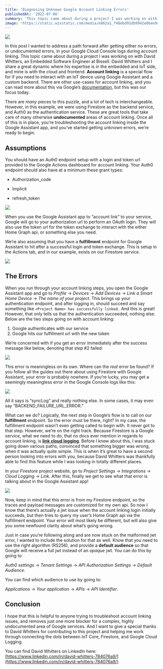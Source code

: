 ```yaml
---
title: 'Diagnosing Unknown Google Account Linking Errors'
publishedAt: '2022-07-06'
summary: 'This topic came about during a project I was working on with David Whitters, an Embedded Software Engineer at Bissell. David Whitters and I share a great dynamic where his expertise is in the embedded and IoT side, and mine is with the cloud and frontend. Account linking is a special flow for if you need to interact with an IoT device using Google Assistant and a custom backend.'
image: 'https://static.wixstatic.com/media/e862a1_f48ebd91db9942e0bee9aa26e271dd3a~mv2.png/v1/fill/w_740,h_483,al_c,q_85,usm_0.66_1.00_0.01,enc_auto/e862a1_f48ebd91db9942e0bee9aa26e271dd3a~mv2.png'
---
```


![](https://static.wixstatic.com/media/955c63_ca30b9203fae4a45847e6a1d4bb93660~mv2.png/v1/fill/w_740,h_493,al_c,lg_1,q_90,enc_auto/955c63_ca30b9203fae4a45847e6a1d4bb93660~mv2.png)

In this post I wanted to address a path forward after getting either no errors, or undocumented errors, in your Google Cloud Console logs during account linking. This topic came about during a project I was working on with David Whitters, an Embedded Software Engineer at Bissell. David Whitters and I share a great dynamic where his expertise is in the embedded and IoT side, and mine is with the cloud and frontend. **Account linking** is a special flow for if you need to interact with an IoT device using Google Assistant and a custom backend. There are other use-cases for account linking, and you can read more about this via Google’s [documentation](https://developers.google.com/identity/account-linking), but this was our focus today.

There are _many_ pieces to this puzzle, and a lot of tech is interchangeable. However, in this example, we were using Firestore as the backend service, and Auth0 as the authentication service. These are great tools that take care of many otherwise **undocumented** areas of account linking. Once all of this is in place, you’re troubleshooting the account linking inside the Google Assistant app, and you’ve started getting unknown errors, we’re ready to begin.

## Assumptions

You should have an Auth0 endpoint setup with a login and token url provided to the Google Actions dashboard for account linking. Your Auth0 endpoint should also have at a minimum these grant types:

- Authorization_code

- Implicit

- refresh_token

![](https://static.wixstatic.com/media/955c63_7b2019ba42694d05968e81f9a9a6cd16~mv2.png/v1/fill/w_411,h_369,al_c,q_85,enc_auto/955c63_7b2019ba42694d05968e81f9a9a6cd16~mv2.png)

When you use the Google Assistant app to “account link” to your service, Google will go to your authorization url to perform an OAuth login. They will also use the token url for the token exchange to interact with the either Home Graph api, or something else you need.

We’re also assuming that you have a **fulfillment** endpoint for Google Assistant to hit after a successful login and token exchange. This is setup in the Actions tab, and in our example, exists on our Firestore service.

![](https://static.wixstatic.com/media/955c63_ac8d6d255a99456183879bfc36e61fad~mv2.png/v1/fill/w_624,h_212,al_c,q_85,enc_auto/955c63_ac8d6d255a99456183879bfc36e61fad~mv2.png)

## The Errors

When you run through your account linking steps, you open the Google Assistant app and go to _Profile_ -> _Devices_ -> _Add Devices_ -> _Link a Smart Home Device_ -> _The name of your project_. This brings up your authentication endpoint, and after logging in, should succeed and say something like `<Project Name> has successfully linked.` And this is great! However, that only tells us that the authentication succeeded, nothing else. Below are the two steps going on with account linking:

1.  Google authenticates with our service
2.  Google hits our fulfillment url with the new token

We’re concerned with if you get an error immediately after the success message like below, denoting that step #2 failed:

![](https://static.wixstatic.com/media/955c63_728be8ef0c854c3b91db2ababef46f81~mv2.png/v1/fill/w_431,h_355,al_c,q_85,enc_auto/955c63_728be8ef0c854c3b91db2ababef46f81~mv2.png)

This error is meaningless on its own. Where can the _real_ error be found? If you follow all the guides out there about using Firestore with Google Assistant, your error is probably nowhere. If you’re lucky, you may get a seemingly meaningless error in the Google Console logs like this:

![](https://static.wixstatic.com/media/955c63_47ed859cd340410bb07128aff301bed1~mv2.png/v1/fill/w_479,h_264,al_c,q_85,enc_auto/955c63_47ed859cd340410bb07128aff301bed1~mv2.png)

All it says is “syncLog” and really nothing else. In some cases, it may even say “BACKEND_FAILURE_URL_ERROR.”

What can we do? Logically, the next step in Google’s flow is to call on our **fulfillment** endpoint. So the error must be there, right? In my case, the fulfillment endpoint wasn’t even getting called to begin with. It never got to that step. However, we’re on the right track. Because Firestore is a Google service, what we need to do, that no docs ever mention in regards to account linking, is [**link cloud logging**](https://support.google.com/firebase/answer/9748636?hl=en). Before I knew about this, I was stuck going down various paths, convinced that something bigger was wrong, when it was actually quite simple. This is when it’s great to have a second person looking into errors with you, because David Whitters was thankfully able to find this feature while I was looking in totally different places.

In your Firestore project website, go to _Project Settings_ -> _Integrations_ -> _Cloud Logging_ -> _Link_. After this, finally we get to see what that error is talking about in the Google Assistant app!

![](https://static.wixstatic.com/media/955c63_0b6d6604ad1a42b79f953eea9aabd841~mv2.png/v1/fill/w_624,h_143,al_c,q_85,enc_auto/955c63_0b6d6604ad1a42b79f953eea9aabd841~mv2.png)

Now, keep in mind that this error is from my Firestore endpoint, so the traces and payload messages are customized for my own api. So now I know that there’s actually a jwt issue when the account linking login initially succeeds, but then tries to query my user’s Home Graph api via the fulfillment endpoint. Your error will most likely be different, but will also give you some newfound clarity about what’s going wrong.

Just in case you’re following along and are now stuck on the malformed jwt error, I wanted to include the solution for that as well. Know that you need to use the right algorithm (RS256), and provide a **default audience** so that Google will receive a full jwt instead of an _opaque_ jwt. You can do this by going to:

_Auth0 settings_ -> _Tenant Settings_ -> ​​*API Authorization Settings* -> _Default Audience_.

You can find which audience to use by going to:

_Applications_ -> _Your application_ -> _APIs_ -> _API Identifier_.

## Conclusion

I hope that this is helpful to anyone trying to troubleshoot account linking issues, and removes just one more blocker for a complex, highly undocumented area of Google services. And I want to give a special thanks to David Whitters for contributing to this project and helping me work through connecting the dots between IoT Core, Firestore, and Google Cloud Logging.

You can find David Whitters on LinkedIn here: [https://www.linkedin.com/in/david-whitters-784076a9/](https://www.linkedin.com/in/david-whitters-784076a9/)
